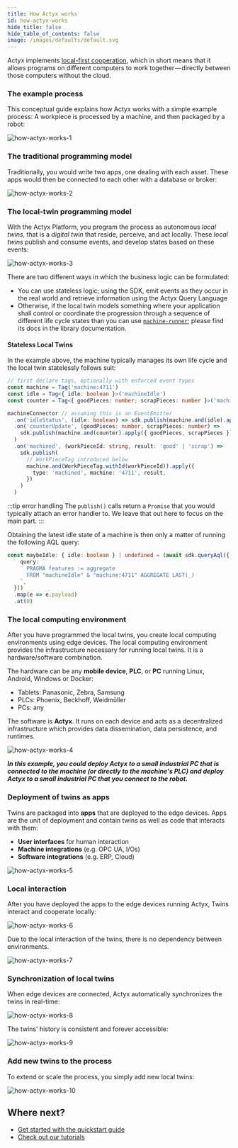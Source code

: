 ```yaml
---
title: How Actyx works
id: how-actyx-works
hide_title: false
hide_table_of_contents: false
image: /images/defaults/default.svg
---
```


Actyx implements [local-first cooperation](https://www.local-first-cooperation.org/), which in short means that it allows programs on different computers to work together — directly between those computers without the cloud.

### The example process

This conceptual guide explains how Actyx works with a simple example process: A workpiece is processed by a machine, and then packaged by a robot:

![how-actyx-works-1](/images/conceptual/how-actyx-works/how-actyx-works-1.png)

### The traditional programming model

Traditionally, you would write two apps, one dealing with each asset. These apps would then be connected to each other with a database or broker:

![how-actyx-works-2](/images/conceptual/how-actyx-works/how-actyx-works-2.png)

### The local-twin programming model

With the Actyx Platform, you program the process as autonomous _local twins_, that is a _digital twin_ that reside, perceive, and act locally.
These _local twins_ publish and consume events, and develop states based on these events:

![how-actyx-works-3](/images/conceptual/how-actyx-works/how-actyx-works-3.png)

There are two different ways in which the business logic can be formulated:

- You can use stateless logic; using the SDK, emit events as they occur in the real world and retrieve information using the Actyx Query Language
- Otherwise, if the local twin models something where your application shall control or coordinate the progression through a sequence of different life cycle states than you can use [`machine-runner`](https://www.npmjs.com/package/@actyx/machine-runner); please find its docs in the library documentation.

#### Stateless Local Twins

In the example above, the machine typically manages its own life cycle and the local twin statelessly follows suit:

<!-- prettier-ignore -->
```ts
// first declare tags, optionally with enforced event types
const machine = Tag('machine:4711')
const idle = Tag<{ idle: boolean }>('machineIdle')
const counter = Tag<{ goodPieces: number; scrapPieces: number }>('machineCounter')

machineConnector // assuming this is an EventEmitter
  .on('idleStatus', (idle: boolean) => sdk.publish(machine.and(idle).apply({ idle })))
  .on('counterUpdate', (goodPieces: number, scrapPieces: number) =>
    sdk.publish(machine.and(counter).apply({ goodPieces, scrapPieces })),
  )
  .on('machined', (workPieceId: string, result: 'good' | 'scrap') =>
    sdk.publish(
      // WorkPieceTag introduced below
      machine.and(WorkPieceTag.withId(workPieceId)).apply({
        type: 'machined', machine: '4711', result,
      })
    )
  )
```

:::tip error handling
The `publish()` calls return a `Promise` that you would typically attach an error handler to.
We leave that out here to focus on the main part.
:::

Obtaining the latest idle state of a machine is then only a matter of running the following AQL query:

```ts
const maybeIdle: { idle: boolean } | undefined = (await sdk.queryAql({
    query: `
      PRAGMA features := aggregate
      FROM "machineIdle" & "machine:4711" AGGREGATE LAST(_)
    `,
  }))
  .map(e => e.payload)
  .at(0)
```

### The local computing environment

After you have programmed the local twins, you create local computing environments using edge devices. The local computing environment provides the infrastructure necessary for running local twins. It is a hardware/software combination.

The hardware can be any **mobile device**, **PLC**, or **PC** running Linux, Android, Windows or Docker:

- Tablets: Panasonic, Zebra, Samsung
- PLCs: Phoenix, Beckhoff, Weidmüller
- PCs: any

The software is **Actyx**. It runs on each device and acts as a decentralized infrastructure which provides data dissemination, data persistence, and runtimes.

![how-actyx-works-4](/images/conceptual/how-actyx-works/how-actyx-works-4.png)

_**In this example, you could deploy Actyx to a small industrial PC that is connected to the machine (or directly to the machine's PLC) and deploy Actyx to a small industrial PC that you connect to the robot.**_

### Deployment of twins as apps

Twins are packaged into **apps** that are deployed to the edge devices. Apps are the unit of deployment and contain twins as well as code that interacts with them:

- **User interfaces** for human interaction
- **Machine integrations** (e.g. OPC UA, I/Os)
- **Software integrations** (e.g. ERP, Cloud)

![how-actyx-works-5](/images/conceptual/how-actyx-works/how-actyx-works-5.png)

### Local interaction

After you have deployed the apps to the edge devices running Actyx, Twins interact and cooperate locally:

![how-actyx-works-6](/images/conceptual/how-actyx-works/how-actyx-works-6.png)

Due to the local interaction of the twins, there is no dependency between environments.

![how-actyx-works-7](/images/conceptual/how-actyx-works/how-actyx-works-7.png)

### Synchronization of local twins

When edge devices are connected, Actyx automatically synchronizes the twins in real-time:

![how-actyx-works-8](/images/conceptual/how-actyx-works/how-actyx-works-8.png)

The twins' history is consistent and forever accessible:

![how-actyx-works-9](/images/conceptual/how-actyx-works/how-actyx-works-9.png)

### Add new twins to the process

To extend or scale the process, you simply add new local twins:

![how-actyx-works-10](/images/conceptual/how-actyx-works/how-actyx-works-10.png)

## Where next?

- [Get started with the quickstart guide](../tutorials/quickstart.mdx)
- [Check out our tutorials](../tutorials/overview.mdx)
